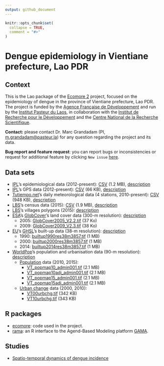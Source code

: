 ```yaml
---
output: github_document
---
```


<!-- README.md is generated from README.Rmd. Please edit that file -->

```r
knitr::opts_chunk$set(
  collapse = TRUE,
  comment = "#>"
)
```
# Dengue epidemiology in Vientiane prefecture, Lao PDR

<!-- badges: start -->
<!-- badges: end -->

## Context

This is the Lao package of the [Ecomore 2](http://www.ecomore.org) project,
focused on the epidemiology of dengue in the province of Vientiane prefecture,
Lao PDR. The project is funded by the
[Agence Française de Développement](https://afd.fr) and run by the
[Institut Pasteur du Laos](http://www.pasteur.la), in collaboration with the
[Institut de Recherche pour le Développement](https://en.ird.fr) and the
[Centre National de la Recherche Scientifique](http://www.cnrs.fr).

**Contact:** please contact Dr. Marc Grandadam (PI, <m.grandadam@pasteur.la>)
for any question regarding the project and its data.

**Bug report and feature request**: you can report bugs or inconsistencies or 
request for additional feature by clicking `New issue` 
[here](https://github.com/ecomore2/ecomore2.github.io/issues).

## Data sets

* [IPL](http://www.pasteur.la)'s epidemiological data (2012-present): [CSV](https://raw.githubusercontent.com/ecomore2/pacs/master/data/pacs.csv) (1.2 MB), [description](https://ecomore2.github.io/pacs)
* [IPL](http://www.pasteur.la)'s GPS data (2012-present): [CSV](https://raw.githubusercontent.com/ecomore2/gps/master/data/gps.csv) (66 KB), [description](https://ecomore2.github.io/gps)
* [Tutiempo.net](https://en.tutiempo.net)'s daily meteorological data (4 stations, 2010-present): [CSV](https://raw.githubusercontent.com/ecomore2/meteo/master/data/meteo.csv) (948 KB), [description](https://ecomore2.github.io/meteo)
* [LBS](https://www.lsb.gov.la)'s census data (2015): [CSV](https://raw.githubusercontent.com/ecomore2/census/master/data/census.csv) (1.9 MB), [description](https://ecomore2.github.io/census)
* [LBS](https://www.lsb.gov.la)'s villages polygons (2015): [description](https://ecomore2.github.io/villages-polygons)
* [ESA](https://www.esa.int)'s
  [GlobCover](http://due.esrin.esa.int/page_globcover.php)'s land cover data (300-m resolution): 
  [description](https://ecomore2.github.io/globcover)
   + 2005: [GlobCover2005_V2.2.tif](https://www.dropbox.com/s/gp790fng3awwb7t/Globcover2005_V2.2.tif?raw=1) (37 Ko)
   + 2009: [GlobCover2009_V2.3.tif](https://www.dropbox.com/s/d2fdtq8jofs38tf/Globcover2009_V2.3.tif?raw=1) (38 Ko)
* [EU](https://ec.europa.eu/jrc/en)'s
  [GHSL](https://ghsl.jrc.ec.europa.eu)'s built-up data (38-m resolution): [description](https://ecomore2.github.io/ghsl)
   + 1990: [builtup1990res38m3857.tif](https://www.dropbox.com/s/4sxdsmj0s2nxy5c/builtup1990res38m3857.tif?raw=1) (1 MB)
   + 2000: [builtup2000res38m3857.tif](https://www.dropbox.com/s/en0u787brvk75pe/builtup2000res38m3857.tif?raw=1) (1 MB)
   + 2014: [builtup2014res38m3857.tif](https://www.dropbox.com/s/0jxx754zudgldf2/builtup2014res38m3857.tif?raw=1) (1 MB)
* [WorldPop](https://www.worldpop.org)'s population and urbanisation data (90-m resolution): [description](https://ecomore2.github.io/worldpop)
   + [Population](https://www.worldpop.org/geodata/summary?id=61) data (2010, 2015):
      - [VT_popmap10_admin001.tif](https://www.dropbox.com/s/b1byouuilije6ly/VT_popmap10_admin001.tif?raw=1) (2.1 MB)
      - [VT_popmap10adj_admin001.tif](https://www.dropbox.com/s/9ottfpf34oznywx/VT_popmap10adj_admin001.tif?raw=1) (2.1 MB)
      - [VT_popmap15_admin001.tif](https://www.dropbox.com/s/kc8rq5mh6tq2sxk/VT_popmap15_admin001.tif?raw=1) (2.1 MB)
      - [VT_popmap15adj_admin001.tif](https://www.dropbox.com/s/snthubnbx2i4en5/VT_popmap15adj_admin001.tif?raw=1) (2.1 MB)
   + [Urban change](https://www.worldpop.org/geodata/summary?id=1228) data (2000, 2010):
      - [VT00urbchg.tif](https://www.dropbox.com/s/wdl4mqvod5w0x2t/VT00urbchg.tif?raw=1) (342 KB)
      - [VT10urbchg.tif](https://www.dropbox.com/s/n8hqh2vs6b72fmi/VT10urbchg.tif?raw=1) (343 KB)

## R packages

* [ecomore](https://ecomore2.github.io/ecomore): code used in the project.
* [rama](https://r-and-gama.github.io/rama): an R interface to the Agend-Based
Modeling platform [GAMA](https://gama-platform.github.io).

## Studies

* [Spatio-temporal dynamics of dengue incidence](https://ecomore2.github.io/spatio-temporal-description)